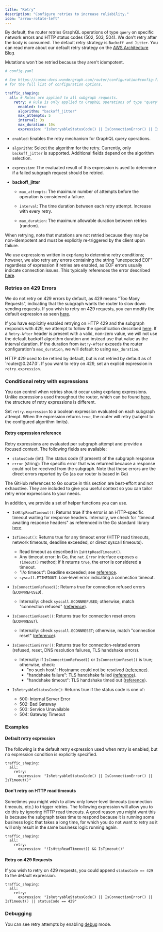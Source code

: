 ```yaml
---
title: "Retry"
description: "Configure retries to increase reliability."
icon: "arrow-rotate-left"
---
```


By default, the router retries GraphQL operations of type `query` on specific network errors and HTTP status codes (502, 503, 504). We don't retry after the body is consumed. The default retry strategy is `Backoff and Jitter`. You can read more about our default retry strategy on the [AWS Architecture Blog](https://aws.amazon.com/de/blogs/architecture/exponential-backoff-and-jitter/).

<Note>
  Mutations won't be retried because they aren't idempotent.
</Note>

```yaml
# config.yaml

# See https://cosmo-docs.wundergraph.com/router/configuration#config-file
# for the full list of configuration options.

traffic_shaping:
  all: # Rules are applied to all subgraph requests.
    retry: # Rule is only applied to GraphQL operations of type "query"
      enabled: true
      algorithm: "backoff_jitter"
      max_attempts: 5
      interval: 3s
      max_duration: 10s
      expression: "IsRetryableStatusCode() || IsConnectionError() || IsTimeout()"
```

* `enabled`: Enables the retry mechanism for GraphQL query operations.

* `algorithm`: Select the algorithm for the retry. Currently, only `backoff_jitter` is supported. Additional fields depend on the algorithm selection.

* `expression`: The evaluated result of this expression is used to determine if a failed subgraph request should be retried.

* **backoff_jitter**

  * `max_attempts`: The maximum number of attempts before the operation is considered a failure.

  * `interval`: The time duration between each retry attempt. Increase with every retry.

  * `max_duration`: The maximum allowable duration between retries (random).

When retrying, note that mutations are not retried because they may be non-idempotent and must be explicitly re-triggered by the client upon failure.

We use expressions written in exprlang to determine retry conditions; however, we also retry any errors containing the string "unexpected EOF" regardless of expression if retries are enabled, as EOF errors usually indicate connection issues. This typically references the error described [here](https://github.com/golang/go/blob/bfd130db02336a174dab781185be369f089373ba/src/io/io.go#L48).

### Retries on 429 Errors
We do not retry on 429 errors by default, as 429 means "Too Many Requests", indicating that the subgraph wants the router to slow down sending requests. If you wish to retry on 429 requests, you can modify the default expression as seen [here](#retry-on-429-requests).

If you have explicitly enabled retrying on HTTP 429 and the subgraph responds with 429, we attempt to follow the specification described [here](https://developer.mozilla.org/en-US/docs/Web/HTTP/Reference/Status/429). If a `Retry-After` header is present with a valid, non-zero value, we will not use the default backoff algorithm duration and instead use that value as the interval duration. If the duration from `Retry-After` exceeds the router configuration's `max_duration`, we will default to using `max_duration`. 

<Note>
  HTTP 429 used to be retried by default, but is not retried by default as of `router@0.247.0`. If you want to retry on 429, set an explicit expression in <code>retry.expression</code>.
</Note>

### Conditional retry with expressions

You can control when retries should occur using exprlang expressions. Unlike expressions used throughout the router, which can be found [here](/router/configuration/template-expressions), the structure of retry expressions is different.

Set `retry.expression` to a boolean expression evaluated on each subgraph attempt. When the expression returns `true`, the router will retry (subject to the configured algorithm limits).

#### Retry expression reference

Retry expressions are evaluated per subgraph attempt and provide a focused context. The following fields are available:

- `statusCode` (int): The status code (if present) of the subgraph response
- `error` (string): The specific error that was returned because a response could not be received from the subgraph. Note that these errors are the direct errors reported by Go (as our router is based in Go)

<Note>
  The GitHub references to Go source in this section are best-effort and not exhaustive.
  They are included to give you useful context so you can tailor retry error expressions to your needs.
</Note>


In addition, we provide a set of helper functions you can use.

- `IsHttpReadTimeout()`: Returns true if the error is an HTTP-specific timeout waiting for response headers. Internally, we check for "timeout awaiting response headers" as referenced in the Go standard library [here](https://github.com/golang/go/blob/bfd130db02336a174dab781185be369f089373ba/src/net/http/transport.go#L2724).

- `IsTimeout()`: Returns true for any timeout error (HTTP read timeouts, network timeouts, deadline exceeded, or direct syscall timeouts).
  - Read timeout as described in `IsHttpReadTimeout()`.
  - Any timeout error: In Go, the `net.Error` interface exposes a `Timeout()` method; if it returns `true`, the error is considered a timeout.
  - "i/o timeout": Deadline exceeded; see [reference](https://github.com/golang/go/blob/bfd130db02336a174dab781185be369f089373ba/src/internal/poll/fd.go#L60C8-L60C9).
  - `syscall.ETIMEDOUT`: Low-level error indicating a connection timeout.

- `IsConnectionRefused()`: Returns true for connection refused errors (`ECONNREFUSED`).
  - Internally: check `syscall.ECONNREFUSED`; otherwise, match "connection refused" ([reference](https://github.com/golang/go/blob/bfd130db02336a174dab781185be369f089373ba/src/syscall/tables_wasip1.go#L110)).

- `IsConnectionReset()`: Returns true for connection reset errors (`ECONNRESET`).
  - Internally: check `syscall.ECONNRESET`; otherwise, match "connection reset" ([reference](https://github.com/golang/go/blob/bfd130db02336a174dab781185be369f089373ba/src/syscall/tables_wasip1.go#L110)).

- `IsConnectionError()`: Returns true for connection-related errors (refused, reset, DNS resolution failures, TLS handshake errors).
  - Internally: if `IsConnectionRefused()` or `IsConnectionReset()` is true; otherwise, check:
    - "no such host": Hostname could not be resolved ([reference](https://github.com/golang/go/blob/bfd130db02336a174dab781185be369f089373ba/src/net/net.go#L649)).
    - "handshake failure": TLS handshake failed ([reference](https://github.com/golang/go/blob/bfd130db02336a174dab781185be369f089373ba/src/crypto/tls/alert.go#L71)).
    - "handshake timeout": TLS handshake timed out ([reference](https://github.com/golang/go/blob/bfd130db02336a174dab781185be369f089373ba/src/net/http/transport.go#L3074)).

- `IsRetryableStatusCode()`: Returns true if the status code is one of:
  - 500: Internal Server Error
  - 502: Bad Gateway
  - 503: Service Unavailable
  - 504: Gateway Timeout


### Examples

#### Default retry expression
The following is the default retry expression used when retry is enabled, but no expression condition is explicitly specified.
```
traffic_shaping:
  all:
    retry:
      expression: "IsRetryableStatusCode() || IsConnectionError() || IsTimeout()"
```

#### Don't retry on HTTP read timeouts
Sometimes you might wish to allow only lower-level timeouts (connection timeouts, etc.) to trigger retries. The following expression will allow you to do this by ignoring HTTP read timeouts. A good reason you might want this is because the subgraph takes time to respond because it is running some business logic that takes a long time, for which you do not want to retry as it will only result in the same business logic running again.

```
traffic_shaping:
  all:
    retry:
      expression: "!IsHttpReadTimeout() && IsTimeout()"
```

#### Retry on 429 Requests
If you wish to retry on 429 requests, you could append `statusCode == 429` to the default expression.
```
traffic_shaping:
  all:
    retry:
      expression: "IsRetryableStatusCode() || IsConnectionError() || IsTimeout() || statusCode == 429"
```

### Debugging

You can see retry attempts by enabling [debug](/router/development/debugging#debug-log-level) mode.